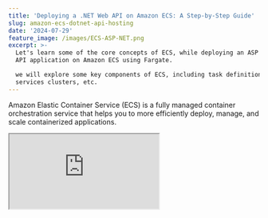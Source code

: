 ```yaml
---
title: 'Deploying a .NET Web API on Amazon ECS: A Step-by-Step Guide'
slug: amazon-ecs-dotnet-api-hosting
date: '2024-07-29'
feature_image: /images/ECS-ASP-NET.png
excerpt: >-
  Let's learn some of the core concepts of ECS, while deploying an ASP NET Web
  API application on Amazon ECS using Fargate. 

  we will explore some key components of ECS, including task definitions, tasks,
  services clusters, etc.
---
```

Amazon Elastic Container Service (ECS) is a fully managed container orchestration service that helps you to more efficiently deploy, manage, and scale containerized applications.

<iframe src="https://www.youtube.com/embed/C8cyryjYn8I?feature=oembed" />

In this post, we will explore some key components of ECS, including task definitions, tasks, services, clusters, etc.

We will deploy a simple ASP NET Web API application to ECS using Visual Studio and the AWS Toolkit.

Thank you AWS for sponsoring this post in the [ECS Series](/blog/tag/ecs/).

## ECS Core Concepts

**Docker Image:** A lightweight, standalone package containing everything needed to run the software, including code, runtime, libraries, and system tools. Images are usually hosted in ECR when using ECS.

**ECR:** Amazon Elastic Container Registry (Amazon ECR) is a secure, scalable, and reliable AWS-managed container image registry service.

**Task Definition:** A blueprint specifying how to run containers, including which Docker images to use, CPU and memory requirements, networking, and other configuration details.

**Task:** An instantiation of a Task Definition, representing a running container or set of containers.

![](/images/image-26.png)

Core Concepts of ECS and how they are related

**Service:** A configuration that maintains a specified number of tasks running simultaneously, providing features like auto-scaling and load balancing.

**Load Balancer:** A component that distributes incoming traffic across multiple tasks to ensure high availability and improved performance.

**ECS Cluster:** A logical grouping of EC2 instances or Fargate resources where tasks are run.

## Deploying ASP NET API to ECS

Deploying an application to ECS is the best way to see how all of its core components are set up and work together.

Let's deploy a simple ASP NET Web API application to ECS.

We will set up multiple instances (3 in this case) of the API, with a load balancer in the front to route traffic to one of the instances.

We will use AWS Fargate instances to host and run our APIs. This makes it easy to run the applications without managing any EC2 instances yourself.

### Deploying To ECS From Visual Studio using AWS Toolkit

The AWS Toolkit is the easiest way to deploy a .NET application to ECS. The toolkit is available for all popular IDEs.

⚠️

__Use build/deploy pipelines to deploy code to your ECS instances in real-world apps.__

For this article, I will use the AWS Toolkit from Visual Studio.

Once you have the toolkit installed, right-click on your project. In this case, I have a default ASP NET Web API application.

Choose 'Publish to AWS...' option to deploy to ECS.

![](/images/image-15.png)

Publish to AWS option to deploy ASP NET API to ECS Fargate from within Visual Studio

Ensure your local environment has the appropriate credentials to talk to your AWS account.

Check out [AWS Free Tier](https://aws.amazon.com/free), if you don't have an AWS account. I highly recommend following along with the post to learn ECS better.

<PostCard 
  title="Learn How To Manage Credentials When Building .NET Application on AWS"
  description="Learn different ways to set up and manage credentials and sensitive information when building .NET applications on AWS. We will also touch upon some of the tools and utilities that I have set up on my local development machine to make working with AWS easier."
  slug="amazon-credentials-dotnet/"
  image="/images/size/w1200/secure-key.jpg"
/>

Choose ASP NET Core App to Amazon ECS using the AWS Fargate option from the list presented to deploy the API to ECS.

![](/images/image-17.png)

Visual Studio AWS Toolkit deploy ASP NET to ECS Fargate

The Toolkit also provides an option to Edit the default settings using the Edit Settings button.

We need to provide a valid health check endpoint URL in the settings. We first need to enable health checks in our ASP NET application.

```csharp
builder.Services.AddHealthChecks();

var app = builder.Build();

app.MapHealthChecks("/healthz");
```

Add the above code to your `Program.cs` to enable health check endpoints. This add an endpoint at the `/healthz` URL.

Let's update the ECS publish settings and provide the Health Check endpoint we just added, as shown below.

![](/images/image-18.png)

Visual Studio AWS Toolkit specify health check endpoint for ECS Fargate cluster

This is the URL that ECS will use to poll a deployed instance of our application to ensure that it is up and running successfully. If a valid response is not received, ECS will automatically kill the instance and recreate a new one.

Click Publish.

This publishes our API application to ECS. You can see the different steps involved in the publishing.

![](/images/image-20.png)

Visual Studio AWS Toolkit status of deploying .NET API to ECS with Fargate

You can also see the Cloudformation template deploy progress in your AWS account, while the application is being published as shown below.

![](/images/image-19.png)

Status of the CloudFormation template being run as part of the CDK deploy step from AWS Toolkit

Once the deployment is complete, you can navigate to the load balancer URL, also shown in the Visual Studio publish UI output section (highlighted above in the image).

### Exploring the Deployed ECS solution in AWS Console

Navigate to Elastic Container Service in your AWS Console.

Here, we can find our deployed ECS Cluster and the associated resources.

AWS provides a view from the Clusters, which lists the Services running in the Cluster.

Below, you can see our cluster with one service that is running.

![](/images/image-21.png)

ECS Cluster details with 1 service running.

The service has three tasks running inside that, which is the default count that the Visual Studio AWS Toolkit sets for the `DesiredCount` of tasks.

This means three instances of that task definition are running inside our cluster.

Navigating into the Services reveals more details, such as the load balancer attached to the service and the tasks running as part of it.

![](/images/image-22.png)

Details of the Service running in our ECS cluster, which has the load balancer attached to it.

You can also see that the Tasks are running on Fargate instances.

![](/images/image-23.png)

Tasks running as part of the ECS service, which all points to the same Task Definition file.

All three tasks have the exact Task definition, which defines which docker image it runs, its memory and CPU size, etc, as shown below.

![](/images/image-24.png)

Task Definition showing the memory, CPU, the docker image used etc.

If any task instance faults or becomes unresponsive, ECS will automatically terminate it and bring up a new instance from our task definition.

_PS: Make sure to delete all resources that the Toolkit created so that you don't use up all your free account limits or unnecessarily spend money._

![](/images/image-25.png)

Clean up all resources created by deleting the entire CloudFormation stack.
